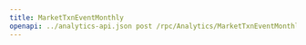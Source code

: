 ---
title: MarketTxnEventMonthly
openapi: ../analytics-api.json post /rpc/Analytics/MarketTxnEventMonthly
---
